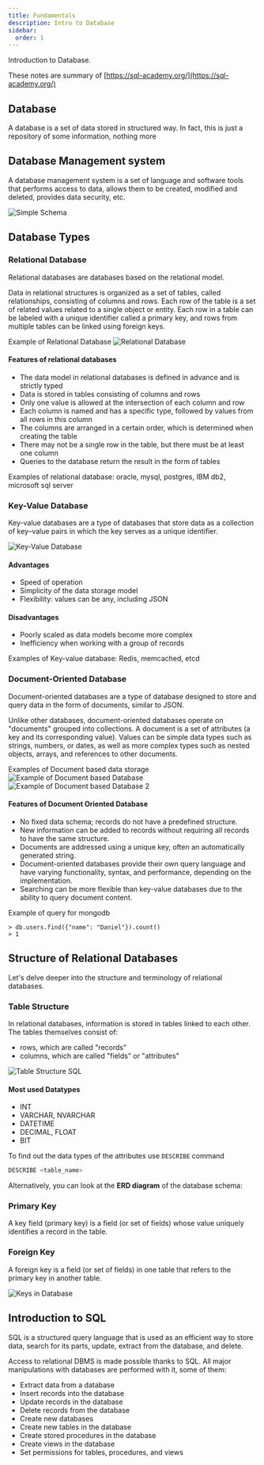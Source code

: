 ```yaml
---
title: Fundamentals
description: Intro to Database
sidebar:
  order: 1
---
```


Introduction to Database.

These notes are summary of [https://sql-academy.org/](https://sql-academy.org/)

## Database

A database is a set of data stored in structured way. In fact, this is just a repository of some information, nothing more

## Database Management system

A database management system is a set of language and software tools that performs access to data, allows them to be created, modified and deleted, provides data security, etc.

![Simple Schema](../../../assets/images/database/simple_schema.webp)

## Database Types

### Relational Database

Relational databases are databases based on the relational model.

Data in relational structures is organized as a set of tables, called relationships, consisting of columns and rows. Each row of the table is a set of related values related to a single object or entity. Each row in a table can be labeled with a unique identifier called a primary key, and rows from multiple tables can be linked using foreign keys.

Example of Relational Database
![Relational Database](../../../assets/images/database/relation_dbms.webp)

#### Features of relational databases

- The data model in relational databases is defined in advance and is strictly typed
- Data is stored in tables consisting of columns and rows
- Only one value is allowed at the intersection of each column and row
- Each column is named and has a specific type, followed by values from all rows in this column
- The columns are arranged in a certain order, which is determined when creating the table
- There may not be a single row in the table, but there must be at least one column
- Queries to the database return the result in the form of tables

Examples of relational database: oracle, mysql, postgres, IBM db2, microsoft sql server

### Key-Value Database

Key-value databases are a type of databases that store data as a collection of key–value pairs in which the key serves as a unique identifier.

![Key-Value Database](../../../assets/images/database/key_value_dbms.webp)

#### Advantages

- Speed of operation
- Simplicity of the data storage model
- Flexibility: values can be any, including JSON

#### Disadvantages

- Poorly scaled as data models become more complex
- Inefficiency when working with a group of records

Examples of Key-value database: Redis, memcached, etcd

### Document-Oriented Database

Document-oriented databases are a type of database designed to store and query data in the form of documents, similar to JSON.

Unlike other databases, document-oriented databases operate on "documents" grouped into collections. A document is a set of attributes (a key and its corresponding value). Values can be simple data types such as strings, numbers, or dates, as well as more complex types such as nested objects, arrays, and references to other documents.

Examples of Document based data storage
![Example of Document based Database](../../../assets/images/database/en_document_oriented_databases_1.webp)
![Example of Document based Database 2](../../../assets/images/database/en_document_oriented_databases_2.webp)

#### Features of Document Oriented Database

- No fixed data schema; records do not have a predefined structure.
- New information can be added to records without requiring all records to have the same structure.
- Documents are addressed using a unique key, often an automatically generated string.
- Document-oriented databases provide their own query language and have varying functionality, syntax, and performance, depending on the implementation.
- Searching can be more flexible than key-value databases due to the ability to query document content.

Example of query for mongodb

```mongodb
> db.users.find({"name": "Daniel"}).count()
> 1
```

## Structure of Relational Databases

Let's delve deeper into the structure and terminology of relational databases.

### Table Structure

In relational databases, information is stored in tables linked to each other. The tables themselves consist of:

- rows, which are called "records"
- columns, which are called "fields" or "attributes"

![Table Structure SQL](../../../assets/images/database/en_structure_db.webp)

#### Most used Datatypes

- INT
- VARCHAR, NVARCHAR
- DATETIME
- DECIMAL, FLOAT
- BIT

To find out the data types of the attributes use `DESCRIBE` command

```sql
DESCRIBE <table_name>
```

Alternatively, you can look at the **ERD diagram** of the database schema:

### Primary Key

A key field (primary key) is a field (or set of fields) whose value uniquely identifies a record in the table.

### Foreign Key

A foreign key is a field (or set of fields) in one table that refers to the primary key in another table.

![Keys in Database](../../../assets/images/database/en_keys.webp)

## Introduction to SQL

SQL is a structured query language that is used as an efficient way to store data, search for its parts, update, extract from the database, and delete.

Access to relational DBMS is made possible thanks to SQL. All major manipulations with databases are performed with it, some of them:

- Extract data from a database
- Insert records into the database
- Update records in the database
- Delete records from the database
- Create new databases
- Create new tables in the database
- Create stored procedures in the database
- Create views in the database
- Set permissions for tables, procedures, and views
